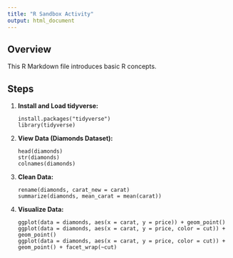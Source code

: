 ```yaml
---
title: "R Sandbox Activity"
output: html_document
---
```


## Overview

This R Markdown file introduces basic R concepts.

## Steps

1.  **Install and Load tidyverse:**

    ```
    install.packages("tidyverse")
    library(tidyverse)
    ```

2.  **View Data (Diamonds Dataset):**

    ```
    head(diamonds)
    str(diamonds)
    colnames(diamonds)
    ```

3.  **Clean Data:**

    ```
    rename(diamonds, carat_new = carat)
    summarize(diamonds, mean_carat = mean(carat))
    ```

4.  **Visualize Data:**

    ```
    ggplot(data = diamonds, aes(x = carat, y = price)) + geom_point()
    ggplot(data = diamonds, aes(x = carat, y = price, color = cut)) + geom_point()
    ggplot(data = diamonds, aes(x = carat, y = price, color = cut)) + geom_point() + facet_wrap(~cut)
    ```
